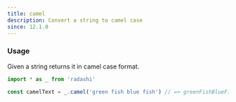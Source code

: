 ```yaml
---
title: camel
description: Convert a string to camel case
since: 12.1.0
---
```


### Usage

Given a string returns it in camel case format.

```ts twoslash
import * as _ from 'radashi'

const camelText = _.camel('green fish blue fish') // => greenFishBlueFish
```
